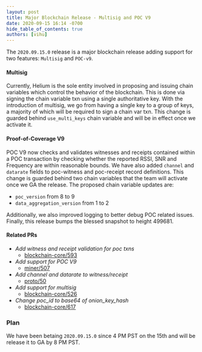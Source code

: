 ```yaml
---
layout: post
title: Major Blockchain Release - Multisig and POC V9
date: 2020-09-15 16:14 -0700
hide_table_of_contents: true
authors: [vihu]
---
```


The `2020.09.15.0` release is a major blockchain release adding support for two features: `Multisig`
and `POC-v9`.

<!--truncate-->

#### Multisig

Currently, Helium is the sole entity involved in proposing and issuing chain variables which control
the behavior of the blockchain. This is done via signing the chain variable txn using a single
authoritative key. With the introduction of multisig, we go from having a single key to a group of
keys, a majority of which will be required to sign a chain var txn. This change is guarded behind
`use_multi_keys` chain variable and will be in effect once we activate it.

#### Proof-of-Coverage V9

POC V9 now checks and validates witnesses and receipts contained within a POC transaction by
checking whether the reported RSSI, SNR and Frequency are within reasonable bounds. We have also
added `channel` and `datarate` fields to poc-witness and poc-receipt record definitions. This change
is guarded behind two chain variables that the team will activate once we GA the release. The
proposed chain variable updates are:

- `poc_version` from 8 to 9
- `data_aggregation_version` from 1 to 2

Additionally, we also improved logging to better debug POC related issues. Finally, this release
bumps the blessed snapshot to height 499681.

#### Related PRs

- _Add witness and receipt validation for poc txns_
  - [blockchain-core/593](https://github.com/helium/blockchain-core/pull/593)
- _Add support for POC V9_
  - [miner/507](https://github.com/helium/miner/pull/507)
- _Add channel and datarate to witness/receipt_
  - [proto/50](https://github.com/helium/proto/pull/50)
- _Add support for multisig_
  - [blockchain-core/526](https://github.com/helium/blockchain-core/pull/526)
- _Change poc_id to base64 of onion_key_hash_
  - [blockchain-core/617](https://github.com/helium/blockchain-core/pull/617)

### Plan

We have been betaing `2020.09.15.0` since 4 PM PST on the 15th and will be release it to GA by 8 PM
PST.
